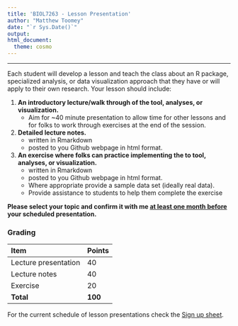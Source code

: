 ```yaml
---
title: 'BIOL7263 - Lesson Presentation'
author: "Matthew Toomey"
date: "`r Sys.Date()`"
output: 
html_document:
  theme: cosmo
---
```

___

Each student will develop a lesson and teach the class about an R package, specialized analysis, or data visualization approach that they have or will apply to their own research. Your lesson should include: 

1. **An introductory lecture/walk through of the tool, analyses, or visualization.**  
    - Aim for ~40 minute presentation to allow time for other lessons and for folks to work through exercises at the end of the session. 
2. **Detailed lecture notes.**  
   - written in Rmarkdown  
   - posted to you Github webpage in html format. 
3. **An exercise where folks can practice implementing the to tool, analyses, or visualization.**  
   - written in Rmarkdown  
   - posted to you Github webpage in html format. 
   - Where appropriate provide a sample data set (ideally real data).  
   - Provide assistance to students to help them complete the exercise 
   
**Please select your topic and confirm it with me <span style="text-decoration:underline">at least one month before</span> your scheduled presentation.** 
   
### Grading 

Item |Points  
:------------  |  :------------
Lecture presentation | 40  
Lecture notes  | 40  
Exercise |20  
 **Total**  | **100**


For the current schedule of lesson presentations check the [Sign up sheet](https://docs.google.com/spreadsheets/d/1iSrRPsjxpzHALhK4eL7URGmOxW1vBUWvOam4CoJK8ss/edit?usp=sharing).
